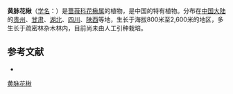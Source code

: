 {{Speciesbox
| name = 黄脉花楸
| status = 
| status_system = 
| image =
| genus = Sorbus
| species = xanthoneura
| authority = Rehd.
}}

'''黄脉花楸'''（[[学名|学名]]：{{lang|la|''Sorbus xanthoneura''}}）是[[蔷薇科|蔷薇科]][[花楸属|花楸属]]的植物，是中国的特有植物。分布在[[中国大陆|中国大陆]]的[[贵州|贵州]]、[[甘肃|甘肃]]、[[湖北|湖北]]、[[四川|四川]]、[[陕西|陕西]]等地，生长于海拔800米至2,600米的地区，多生长于疏密林杂木林内，目前尚未由人工引种栽培。

== 参考文献 ==
<div class="references-small">
* {{cite web| url =http://www.bioinfo.cn/db05/KmzwSpecies.php?action=view&id=19321| title =黄脉花楸| work =《中国高等植物数据库全库》| publisher =中国科学院微生物研究所| author =昆明植物研究所| accessdate =2009-02-25| deadurl =yes| archiveurl =https://web.archive.org/web/20160305093336/http://www.bioinfo.cn/db05/KmzwSpecies.php?action=view&id=19321| archivedate =2016-03-05}}
</div>
{{Taxonbar|from=Q11178219}}

[[Category:花楸属|黄脉花楸]]


{{植物小作品}}